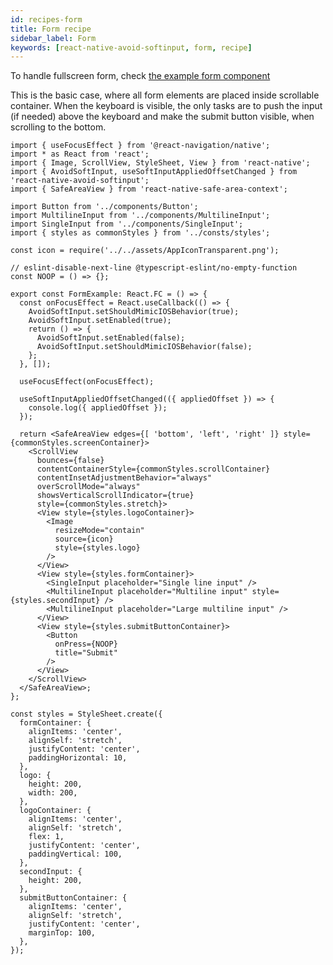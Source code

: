```yaml
---
id: recipes-form
title: Form recipe
sidebar_label: Form
keywords: [react-native-avoid-softinput, form, recipe]
---
```


To handle fullscreen form, check [the example form component](https://github.com/mateusz1913/react-native-avoid-softinput/blob/main/packages/app/src/screens/FormExample.tsx)

This is the basic case, where all form elements are placed inside scrollable container.
When the keyboard is visible, the only tasks are to push the input (if needed) above the keyboard and make the submit button visible, when scrolling to the bottom.

````tsx title="packages/app/src/screens/FormExample.tsx"
import { useFocusEffect } from '@react-navigation/native';
import * as React from 'react';
import { Image, ScrollView, StyleSheet, View } from 'react-native';
import { AvoidSoftInput, useSoftInputAppliedOffsetChanged } from 'react-native-avoid-softinput';
import { SafeAreaView } from 'react-native-safe-area-context';

import Button from '../components/Button';
import MultilineInput from '../components/MultilineInput';
import SingleInput from '../components/SingleInput';
import { styles as commonStyles } from '../consts/styles';

const icon = require('../../assets/AppIconTransparent.png');

// eslint-disable-next-line @typescript-eslint/no-empty-function
const NOOP = () => {};

export const FormExample: React.FC = () => {
  const onFocusEffect = React.useCallback(() => {
    AvoidSoftInput.setShouldMimicIOSBehavior(true);
    AvoidSoftInput.setEnabled(true);
    return () => {
      AvoidSoftInput.setEnabled(false);
      AvoidSoftInput.setShouldMimicIOSBehavior(false);
    };
  }, []);

  useFocusEffect(onFocusEffect);

  useSoftInputAppliedOffsetChanged(({ appliedOffset }) => {
    console.log({ appliedOffset });
  });

  return <SafeAreaView edges={[ 'bottom', 'left', 'right' ]} style={commonStyles.screenContainer}>
    <ScrollView
      bounces={false}
      contentContainerStyle={commonStyles.scrollContainer}
      contentInsetAdjustmentBehavior="always"
      overScrollMode="always"
      showsVerticalScrollIndicator={true}
      style={commonStyles.stretch}>
      <View style={styles.logoContainer}>
        <Image
          resizeMode="contain"
          source={icon}
          style={styles.logo}
        />
      </View>
      <View style={styles.formContainer}>
        <SingleInput placeholder="Single line input" />
        <MultilineInput placeholder="Multiline input" style={styles.secondInput} />
        <MultilineInput placeholder="Large multiline input" />
      </View>
      <View style={styles.submitButtonContainer}>
        <Button
          onPress={NOOP}
          title="Submit"
        />
      </View>
    </ScrollView>
  </SafeAreaView>;
};

const styles = StyleSheet.create({
  formContainer: {
    alignItems: 'center',
    alignSelf: 'stretch',
    justifyContent: 'center',
    paddingHorizontal: 10,
  },
  logo: {
    height: 200,
    width: 200,
  },
  logoContainer: {
    alignItems: 'center',
    alignSelf: 'stretch',
    flex: 1,
    justifyContent: 'center',
    paddingVertical: 100,
  },
  secondInput: {
    height: 200,
  },
  submitButtonContainer: {
    alignItems: 'center',
    alignSelf: 'stretch',
    justifyContent: 'center',
    marginTop: 100,
  },
});
````
